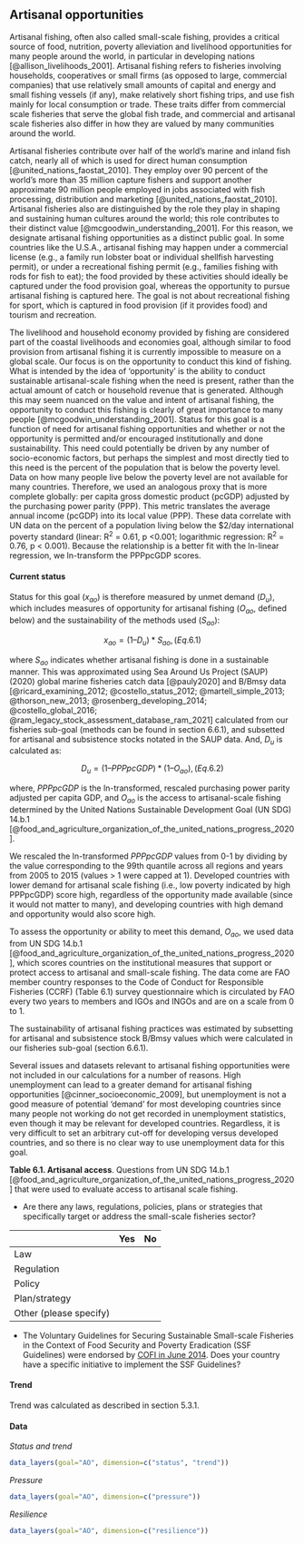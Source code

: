 ## Artisanal opportunities

Artisanal fishing, often also called small-scale fishing, provides a critical source of food, nutrition, poverty alleviation and livelihood opportunities for many people around the world, in particular in developing nations [@allison_livelihoods_2001]. Artisanal fishing refers to fisheries involving households, cooperatives or small firms (as opposed to large, commercial companies) that use relatively small amounts of capital and energy and small fishing vessels (if any), make relatively short fishing trips, and use fish mainly for local consumption or trade. These traits differ from commercial scale fisheries that serve the global fish trade, and commercial and artisanal scale fisheries also differ in how they are valued by many communities around the world. 

Artisanal fisheries contribute over half of the world’s marine and inland fish catch, nearly all of which is used for direct human consumption [@united_nations_faostat_2010]. They employ over 90 percent of the world’s more than 35 million capture fishers and support another approximate 90 million people employed in jobs associated with fish processing, distribution and marketing [@united_nations_faostat_2010]. Artisanal fisheries also are distinguished by the role they play in shaping and sustaining human cultures around the world; this role contributes to their distinct value [@mcgoodwin_understanding_2001]. For this reason, we designate artisanal fishing opportunities as a distinct public goal. In some countries like the U.S.A., artisanal fishing may happen under a commercial license (e.g., a family run lobster boat or individual shellfish harvesting permit), or under a recreational fishing permit (e.g., families fishing with rods for fish to eat); the food provided by these activities should ideally be captured under the food provision goal, whereas the opportunity to pursue artisanal fishing is captured here. The goal is not about recreational fishing for sport, which is captured in food provision (if it provides food) and tourism and recreation.

The livelihood and household economy provided by fishing are considered part of the coastal livelihoods and economies goal, although similar to food provision from artisanal fishing it is currently impossible to measure on a global scale. Our focus is on the opportunity to conduct this kind of fishing. What is intended by the idea of ‘opportunity’ is the ability to conduct sustainable artisanal-scale fishing when the need is present, rather than the actual amount of catch or household revenue that is generated. Although this may seem nuanced on the value and intent of artisanal fishing, the opportunity to conduct this fishing is clearly of great importance to many people [@mcgoodwin_understanding_2001]. Status for this goal is a function of need for artisanal fishing opportunities and whether or not the opportunity is permitted and/or encouraged institutionally and done sustainability. This need could potentially be driven by any number of socio-economic factors, but perhaps the simplest and most directly tied to this need is the percent of the population that is below the poverty level. Data on how many people live below the poverty level are not available for many countries. Therefore, we used an analogous proxy that is more complete globally: per capita gross domestic product (pcGDP) adjusted by the purchasing power parity (PPP). This metric translates the average annual income (pcGDP) into its local value (PPP). These data correlate with UN data on the percent of a population living below the $2/day international poverty standard (linear: R^2^ = 0.61, p <0.001; logarithmic regression: R^2^ = 0.76, p < 0.001). Because the relationship is a better fit with the ln-linear regression, we ln-transform the PPPpcGDP scores.

#### Current status
Status for this goal ($x_{ao}$) is therefore measured by unmet demand ($D_u$), which includes measures of opportunity for artisanal fishing ($O_{ao}$, defined below) and the sustainability of the methods used ($S_{ao}$):

$$
x_{ao} = (1 – D_u) * S_{ao}, (Eq. 6.1)
$$

where $S_{ao}$ indicates whether artisanal fishing is done in a sustainable manner. This was approximated using Sea Around Us Project (SAUP) (2020) global marine fisheries catch data [@pauly2020] and B/Bmsy data [@ricard_examining_2012; @costello_status_2012; @martell_simple_2013; @thorson_new_2013; @rosenberg_developing_2014; @costello_global_2016; @ram_legacy_stock_assessment_database_ram_2021] calculated from our fisheries sub-goal (methods can be found in section 6.6.1), and subsetted for artisanal and subsistence stocks notated in the SAUP data. And, $D_u$ is calculated as:

$$
D_{u} = (1 – PPPpcGDP) * (1 – O_{ao}), (Eq. 6.2)
$$

where, $PPPpcGDP$ is the ln-transformed, rescaled purchasing power parity adjusted per capita GDP, and $O_{ao}$ is the access to artisanal-scale fishing determined by the United Nations Sustainable Development Goal (UN SDG) 14.b.1 [@food_and_agriculture_organization_of_the_united_nations_progress_2020]. 

We rescaled the ln-transformed $PPPpcGDP$ values from 0-1 by dividing by the value corresponding to the 99th quantile across all regions and years from 2005 to 2015 (values > 1 were capped at 1). Developed countries with lower demand for artisanal scale fishing (i.e., low poverty indicated by high PPPpcGDP) score high, regardless of the opportunity made available (since it would not matter to many), and developing countries with high demand and opportunity would also score high. 

To assess the opportunity or ability to meet this demand, $O_{ao}$, we used data from UN SDG 14.b.1 [@food_and_agriculture_organization_of_the_united_nations_progress_2020], which scores countries on the institutional measures that support or protect access to artisanal and small-scale fishing. The data come are FAO member country responses to the Code of Conduct for Responsible Fisheries (CCRF) (Table 6.1) survey questionnaire which is circulated by FAO every two years to members and IGOs and INGOs and are on a scale from 0 to 1. 

The sustainability of artisanal fishing practices was estimated by subsetting for artisanal and subsistence stock B/Bmsy values which were calculated in our fisheries sub-goal (section 6.6.1).

Several issues and datasets relevant to artisanal fishing opportunities were not included in our calculations for a number of reasons. High unemployment can lead to a greater demand for artisanal fishing opportunities [@cinner_socioeconomic_2009], but unemployment is not a good measure of potential 'demand' for most developing countries since many people not working do not get recorded in unemployment statistics, even though it may be relevant for developed countries. Regardless, it is very difficult to set an arbitrary cut-off for developing versus developed countries, and so there is no clear way to use unemployment data for this goal.


**Table 6.1. Artisanal access**. 
Questions from UN SDG 14.b.1 [@food_and_agriculture_organization_of_the_united_nations_progress_2020] that were used to evaluate access to artisanal scale fishing.

* Are there any laws, regulations, policies, plans or strategies that specifically target or address the
small-scale fisheries sector? 

|   |  Yes | No  |
|---|---|---|
| Law  |   |   |
| Regulation  |   |   |
| Policy  |   |   |
| Plan/strategy  |   |   |
| Other (please specify)  |   |   |
    
    
* The Voluntary Guidelines for Securing Sustainable Small-scale Fisheries in the Context of Food Security and Poverty Eradication (SSF Guidelines) were endorsed by [COFI in June 2014](www.fao.org/3/a-i4356e.pdf). Does your country have a specific initiative to implement the SSF Guidelines?     

#### Trend
Trend was calculated as described in section  5.3.1. 

#### Data
_Status and trend_

```r
data_layers(goal="AO", dimension=c("status", "trend"))
```

_Pressure_

```r
data_layers(goal="AO", dimension=c("pressure"))
```

_Resilience_

```r
data_layers(goal="AO", dimension=c("resilience"))

```

